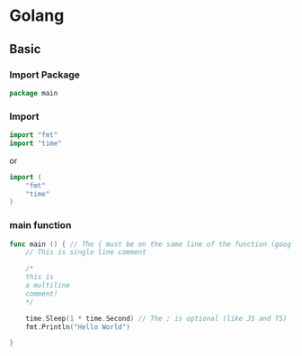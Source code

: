 # Golang

## Basic

### Import Package

```go
package main
```

### Import

```go
import "fmt"
import "time"
```

or

```go
import (
	"fmt"
	"time"
)
```

### main function

```go
func main () { // The { must be on the same line of the function (google style)
	// This is single line comment

	/*
	this is
	a multiline
	comment!
	*/

	time.Sleep(1 * time.Second) // The ; is optional (like JS and TS)
	fmt.Println("Hello World")

}
```
